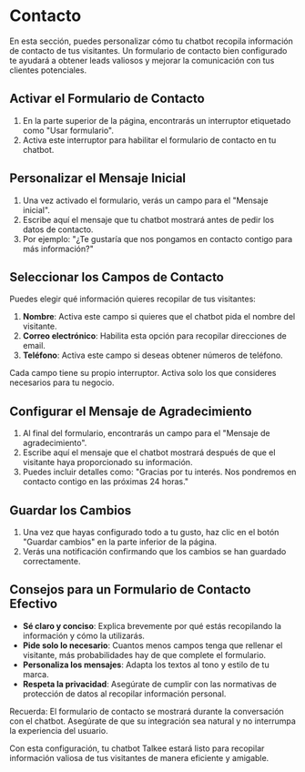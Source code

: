 # Contacto

En esta sección, puedes personalizar cómo tu chatbot recopila información de contacto de tus visitantes. Un formulario de contacto bien configurado te ayudará a obtener leads valiosos y mejorar la comunicación con tus clientes potenciales.

## Activar el Formulario de Contacto

1. En la parte superior de la página, encontrarás un interruptor etiquetado como "Usar formulario".
2. Activa este interruptor para habilitar el formulario de contacto en tu chatbot.

## Personalizar el Mensaje Inicial

1. Una vez activado el formulario, verás un campo para el "Mensaje inicial".
2. Escribe aquí el mensaje que tu chatbot mostrará antes de pedir los datos de contacto.
3. Por ejemplo: "¿Te gustaría que nos pongamos en contacto contigo para más información?"

## Seleccionar los Campos de Contacto

Puedes elegir qué información quieres recopilar de tus visitantes:

1. **Nombre**: Activa este campo si quieres que el chatbot pida el nombre del visitante.
2. **Correo electrónico**: Habilita esta opción para recopilar direcciones de email.
3. **Teléfono**: Activa este campo si deseas obtener números de teléfono.

Cada campo tiene su propio interruptor. Activa solo los que consideres necesarios para tu negocio.

## Configurar el Mensaje de Agradecimiento

1. Al final del formulario, encontrarás un campo para el "Mensaje de agradecimiento".
2. Escribe aquí el mensaje que el chatbot mostrará después de que el visitante haya proporcionado su información.
3. Puedes incluir detalles como: "Gracias por tu interés. Nos pondremos en contacto contigo en las próximas 24 horas."

## Guardar los Cambios

1. Una vez que hayas configurado todo a tu gusto, haz clic en el botón "Guardar cambios" en la parte inferior de la página.
2. Verás una notificación confirmando que los cambios se han guardado correctamente.

## Consejos para un Formulario de Contacto Efectivo

- **Sé claro y conciso**: Explica brevemente por qué estás recopilando la información y cómo la utilizarás.
- **Pide solo lo necesario**: Cuantos menos campos tenga que rellenar el visitante, más probabilidades hay de que complete el formulario.
- **Personaliza los mensajes**: Adapta los textos al tono y estilo de tu marca.
- **Respeta la privacidad**: Asegúrate de cumplir con las normativas de protección de datos al recopilar información personal.

Recuerda: El formulario de contacto se mostrará durante la conversación con el chatbot. Asegúrate de que su integración sea natural y no interrumpa la experiencia del usuario.

Con esta configuración, tu chatbot Talkee estará listo para recopilar información valiosa de tus visitantes de manera eficiente y amigable.